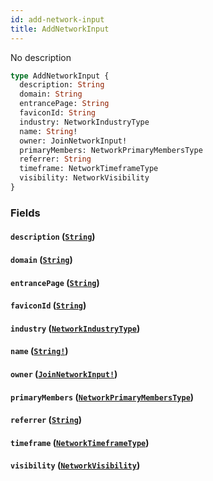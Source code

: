 ```yaml
---
id: add-network-input
title: AddNetworkInput
---
```


No description

```graphql
type AddNetworkInput {
  description: String
  domain: String
  entrancePage: String
  faviconId: String
  industry: NetworkIndustryType
  name: String!
  owner: JoinNetworkInput!
  primaryMembers: NetworkPrimaryMembersType
  referrer: String
  timeframe: NetworkTimeframeType
  visibility: NetworkVisibility
}
```

### Fields

#### `description` ([`String`](/docs/graphql/scalars/string))

#### `domain` ([`String`](/docs/graphql/scalars/string))

#### `entrancePage` ([`String`](/docs/graphql/scalars/string))

#### `faviconId` ([`String`](/docs/graphql/scalars/string))

#### `industry` ([`NetworkIndustryType`](/docs/graphql/enums/network-industry-type))

#### `name` ([`String!`](/docs/graphql/scalars/string))

#### `owner` ([`JoinNetworkInput!`](/docs/graphql/inputs/join-network-input))

#### `primaryMembers` ([`NetworkPrimaryMembersType`](/docs/graphql/enums/network-primary-members-type))

#### `referrer` ([`String`](/docs/graphql/scalars/string))

#### `timeframe` ([`NetworkTimeframeType`](/docs/graphql/enums/network-timeframe-type))

#### `visibility` ([`NetworkVisibility`](/docs/graphql/enums/network-visibility))
